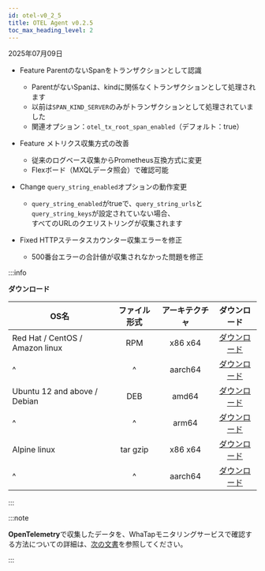 ```yaml
---
id: otel-v0_2_5
title: OTEL Agent v0.2.5
toc_max_heading_level: 2
---
```


2025年07月09日

* <Status priority='2'>Feature</Status> ParentのないSpanをトランザクションとして認識  
  * ParentがないSpanは、kindに関係なくトランザクションとして処理されます  
  * 以前は`SPAN_KIND_SERVER`のみがトランザクションとして処理されていました  
  * 関連オプション：`otel_tx_root_span_enabled`（デフォルト：true）

* <Status priority='2'>Feature</Status> メトリクス収集方式の改善  
  * 従来のログベース収集からPrometheus互換方式に変更  
  * Flexボード（MXQLデータ照会）で確認可能

* <Status priority='1'>Change</Status> `query_string_enabled`オプションの動作変更  
  * `query_string_enabled`がtrueで、`query_string_urls`と`query_string_keys`が設定されていない場合、  
    すべてのURLのクエリストリングが収集されます

* <Status priority='0'>Fixed</Status> HTTPステータスカウンター収集エラーを修正  
  * 500番台エラーの合計値が収集されなかった問題を修正

:::info

**ダウンロード**

| OS名                             |  ファイル形式  | アーキテクチャ |                                     ダウンロード                                     |
| ------------------------------- | :------: | :-----: | :----------------------------------------------------------------------------: |
| Red Hat / CentOS / Amazon linux |    RPM   | x86 x64 |    [ダウンロード](http://repo.whatap.io/centos/6/x86_64/whatap-otel-0.2-5.x86_64.rpm)    |
| \^                              |    \^    | aarch64 | [ダウンロード](http://repo.whatap.io/centos/7/aarch64/whatap-otel-0.2-5.aarch64.rpm) |
| Ubuntu 12 and above / Debian    |    DEB   |  amd64  |   [ダウンロード](http://repo.whatap.io/debian/unstable/whatap-otel_0.2.5_amd64.deb)  |
| \^                              |    \^    |  arm64  |   [ダウンロード](http://repo.whatap.io/debian/unstable/whatap-otel_0.2.5_arm64.deb)  |
| Alpine linux                    | tar gzip | x86 x64 |     [ダウンロード](http://repo.whatap.io/alpine/x86_64/whatap-otel-0.2.5.tar.gz)     |
| \^                              |    \^    | aarch64 |     [ダウンロード](http://repo.whatap.io/alpine/aarch64/whatap-otel-0.2.5.tar.gz)    |

:::

:::note

**OpenTelemetry**で収集したデータを、WhaTapモニタリングサービスで確認する方法についての詳細は、[次の文書](../../opentelemetry/introduction)を参照してください。

:::
